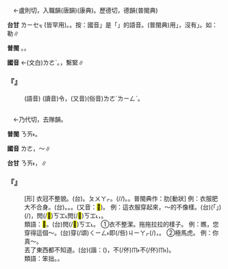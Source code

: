 
=={{ruby|勒|ㄌㄜ}}==

　←盧則切，入職韻(唐韻)(康典){{ruby|＝|ㄌㄜˋ}}。歷德切，德韻{{ruby|＝|ㄌㄜˋ}}(普閩典)

'''台甘''' <rt>ㄌㄧㆤㆶ ͘</rt>{{ruby|。|ㄌㄚㆷ ͘}}{{ruby|。|ㄋㄧ}}{{ruby|。|ㄋㄧㆷ ͘}}(皆罕用)。{{ruby|(文)|ㄌㄧㆤㆶ}}{{ruby|。|ㄌㆤㆷ}}。按：國音{{ruby|「|ㄌㄜ}}」是「{{ruby|勒|ㄌㄜˋ}}」的語音。(普閩典)用{{ruby|「|ㄌㄜˋ}}{{ruby|、|ㄌㄟ}}」，沒有{{ruby|「|ㄌㄜ}}」。如：勒{{ruby|掯|ㄎㄣˋ}}∥

'''普閩''' {{ruby|(文)|ㄌㄧㆤㆶ}}。{{ruby|(白)|ㄌㆤㆷ}}。

'''國音''' {{ruby|(語)|ㄌㄜ}}←(文白)<rt>ㄌㄜˋ</rt>。{{ruby|(語)|ㄌㄟ}}，繫緊∥

    

==='''『{{ruby|勒|ㄌㄜ}}』'''===
: (語音) (讀音){{ruby|勒|ㄌㄜˋ}}令，(又音)(俗音)<rt>ㄌㄜˊ</rt><rt>ㄌㄧㄥˋ</rt>。
    

=={{ruby|褦|ㄌㄜ}}==

　←乃代切，去隊韻{{ruby|＝|ㄋㄞˋ}}。

'''普閩''' <rt>ㄋㄞ˫</rt>。

'''國音''' <rt>ㄌㄜ</rt>{{ruby|。|ㄋㄞˋ}}，～{{ruby|襶|ㄉㄞˋ}}∥

'''台甘''' <rt>ㄋㄞ˫</rt>，{{ruby|褦|ㄋㄞ˫}}{{ruby|襶|ㄉㄞ˪}}∥

    

==='''『{{ruby|褦|ㄌㄜ}}{{ruby|襶|ㄉㄜ}}』'''===
: [形] 衣冠不整貌。(台){{ruby|衣|ㄧ}}{{ruby|冠|ㄍㄨㄢ}}{{ruby|無|ㆠㄜˊ}}{{ruby|整|ㄐㄧㄥˋ}}{{ruby|齊|ㄗㄨㆤˊ/ㄗㆤˊ}}。{{ruby|剌|ㄌㄚㆵ ͘}}{{ruby|<mark>&#xf91f0;</mark>|ㄅㄨㄚㆵ}}{{ruby|→|ㄌㄠ˪}}<rt>ㄆㄨㄚㆷ</rt>。{{ruby|穿|ㄑㄧㄥ˫}}{{ruby|插|ㄘㄚㆷ}}{{ruby|無|ㆠㄜˊ}}{{ruby|整|ㄐㄧㄥˋ}}{{ruby|齊|ㄗㄨㆤˊ/ㄗㆤˊ}}(/{{ruby|凊|ㄑㄧㄥ˪}}{{ruby|彩|ㄘㄞˋ}}/{{ruby|襯|ㄑㄧㄣ˪}}{{ruby|採|ㄘㄞˋ}})。{{ruby|落|ㄌㄠ˪}}{{ruby|破|ㄆㄨㄚ˪}}{{ruby|→|ㄅㄨㄚㆷ}}。普閩典作：肋{{ruby|<mark>&#xf98ca;</mark>|ㄊㄜˋ}}[動狀] 例：衣服肥大不合身。(台){{ruby|衫|ㄙㆩ}}{{ruby|傷|ㄒㄧㆫ/ㄒㄧㆧ}}{{ruby|闊|ㄎㄨㄚㆷ}}{{ruby|無|ㆠㄜˊ}}{{ruby|合|ㄏㄚㆷ ͘}}{{ruby|軀|ㄙㄨ}}{{ruby|丌|ㆤ}}{{ruby|款|ㄎㄨㄢˋ}}。{{ruby|襤|ㄌㆰ˪}}{{ruby|襤|ㄌㆰ˪}}。{{ruby|<mark>&#xffaf5;</mark>|ㄌㆱ˪}}{{ruby|<mark>&#xffaf5;</mark>|ㄌㆱ˪}}。{{ruby|漉|ㄌㆦㆶ}}{{ruby|搡|ㄙㆲ˫}}{{ruby|漉|ㄌㆦㆶ}}{{ruby|搡|ㄙㆲ˫}}(又音：{{ruby|橐|ㄊㄨㄛˊ}}<mark>&#xf8f7b;</mark>)。 例：這衣服穿起來，～的不像樣。(台){{ruby|<mark>&#xffb50;</mark>|ㄐㄧㆵ}}(「{{ruby|此|ㄐㄧˋ}}{{ruby|一|ㄐㄧㆵ ͘}}」)(/{{ruby|此|ㄐㄧㆵ}}){{ruby|軀|ㄙㄨ}}{{ruby|衫|ㄙㆩ}}，{{ruby|穿|ㄑㄧㄥ˫}}{{ruby|著|ㄉㄧㄜㆷ ͘}}{{ruby|閬|ㄌㆲ˪}}{{ruby|閬|ㄌㆲ˪}}閌(/<mark>&#xf90f1;</mark>)<rt>ㄎㆲ˪</rt>閌(/<mark>&#xf90f1;</mark>)<rt>ㄎㆲ˪</rt>{{ruby|笨|ㄅㄨㄣ˫}}{{ruby|戕|ㄑㄧㄤˊ}}，{{ruby|真|ㄐㄧㄣ}}{{ruby|歹|ㄆㄞˋ/ㄆㆮˋ}}{{ruby|看|ㄎㄨㆩ˪}}。
:類語：{{ruby|榔|ㄌㄤˊ}}<mark>&#xf98b4;</mark>{{ruby|·|ㄎㄤ}}。(台){{ruby|閬|ㄌㆲ˪}}閌(/<mark>&#xf90f1;</mark>)<rt>ㄎㆲ˪</rt>。 ①衣{{ruby|著|ㄓㄨㄛˊ}}不整潔。拖拖拉拉的樣子。 例：瞧，您穿得這個～。(台){{ruby|看|ㄎㄨㆩ˪}}{{ruby|汝|ㄌㄧˋ/ㄌㄨˋ}}穿(/頌)<rt>ㄑㄧㄥ˫</rt>{{ruby|到|ㄍㄚㆷ}}即(/呰)<rt>ㄐㄧㄚㆷ</rt>{{ruby|恁|ㄌㄧㄣ˪}}{{ruby|閬|ㄌㆲ˪}}{{ruby|閌|ㄎㆲ˪}}(/{{ruby|<mark>&#xffaf5;</mark>|ㄙㆱ˫}})，{{ruby|歹|ㄆㆮˋ/ㄆㄞˋ}}{{ruby|看|ㄎㄨㆩ˪}}{{ruby|相|ㄒㄧㆧ˪/ㄒㄧㆫ˪}}。 ②極馬虎。 例：你真～。
:丟了東西都不知道。(台){{ruby|汝|ㄌㄧˋ}}{{ruby|真|ㄐㄧㄣ}}{{ruby|正|ㄐㄧㆩ˪}}{{ruby|漏|ㄌㄠ˪}}{{ruby|<mark>&#xffac2;</mark>|ㄅㄨㄚㆷ}}(諧：{{ruby|漏|ㄌㄠ˪}}{{ruby|<mark>&#xffac2;</mark>|ㄅㄨㄚㆷ}}({{ruby|剌|ㄌㄚㆵ}}{{ruby|癶|ㄅㄨㄚㆷ}}{{ruby|也|ㄧㄚ˪}})，{{ruby|物|ㄇㄧㆷ ͘/ㄇㆭㆷ ͘}}{{ruby|件|ㄍㄧㆩ˫}}不(/伓)<rt>ㆬ˫</rt>{{ruby|見|ㄍㄧㄢ˪}}{{ruby|去|ㄎㄧ˪}}{{ruby|亦|ㄧㄚㆷ ͘}}不(/伓)<rt>ㆬ˫</rt>{{ruby|知|ㄗㄞ}}{{ruby|影|ㄧㆩˋ}})。
:
:類語：笨拙。{{ruby|邋|ㄌㄚˊ}}{{ruby|遢|·ㄊㄚ}}。
:
    

